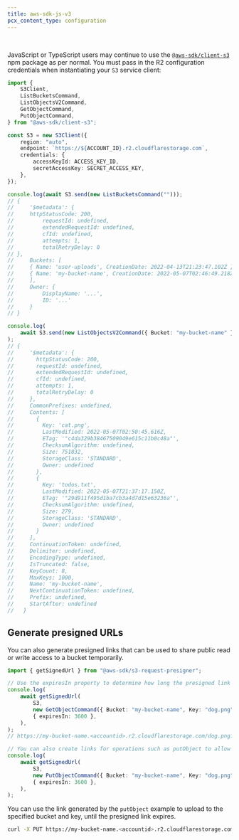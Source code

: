 ```yaml
---
title: aws-sdk-js-v3
pcx_content_type: configuration
---
```



<Render file="keys" />
<br />

JavaScript or TypeScript users may continue to use the [`@aws-sdk/client-s3`](https://www.npmjs.com/package/@aws-sdk/client-s3) npm package as per normal. You must pass in the R2 configuration credentials when instantiating your `S3` service client:

```ts
import {
	S3Client,
	ListBucketsCommand,
	ListObjectsV2Command,
	GetObjectCommand,
	PutObjectCommand,
} from "@aws-sdk/client-s3";

const S3 = new S3Client({
	region: "auto",
	endpoint: `https://${ACCOUNT_ID}.r2.cloudflarestorage.com`,
	credentials: {
		accessKeyId: ACCESS_KEY_ID,
		secretAccessKey: SECRET_ACCESS_KEY,
	},
});

console.log(await S3.send(new ListBucketsCommand("")));
// {
//     '$metadata': {
//     httpStatusCode: 200,
//         requestId: undefined,
//         extendedRequestId: undefined,
//         cfId: undefined,
//         attempts: 1,
//         totalRetryDelay: 0
// },
//     Buckets: [
//     { Name: 'user-uploads', CreationDate: 2022-04-13T21:23:47.102Z },
//     { Name: 'my-bucket-name', CreationDate: 2022-05-07T02:46:49.218Z }
//     ],
//     Owner: {
//         DisplayName: '...',
//         ID: '...'
//     }
// }

console.log(
	await S3.send(new ListObjectsV2Command({ Bucket: "my-bucket-name" })),
);
// {
//     '$metadata': {
//       httpStatusCode: 200,
//       requestId: undefined,
//       extendedRequestId: undefined,
//       cfId: undefined,
//       attempts: 1,
//       totalRetryDelay: 0
//     },
//     CommonPrefixes: undefined,
//     Contents: [
//       {
//         Key: 'cat.png',
//         LastModified: 2022-05-07T02:50:45.616Z,
//         ETag: '"c4da329b38467509049e615c11b0c48a"',
//         ChecksumAlgorithm: undefined,
//         Size: 751832,
//         StorageClass: 'STANDARD',
//         Owner: undefined
//       },
//       {
//         Key: 'todos.txt',
//         LastModified: 2022-05-07T21:37:17.150Z,
//         ETag: '"29d911f495d1ba7cb3a4d7d15e63236a"',
//         ChecksumAlgorithm: undefined,
//         Size: 279,
//         StorageClass: 'STANDARD',
//         Owner: undefined
//       }
//     ],
//     ContinuationToken: undefined,
//     Delimiter: undefined,
//     EncodingType: undefined,
//     IsTruncated: false,
//     KeyCount: 8,
//     MaxKeys: 1000,
//     Name: 'my-bucket-name',
//     NextContinuationToken: undefined,
//     Prefix: undefined,
//     StartAfter: undefined
//   }
```

## Generate presigned URLs

You can also generate presigned links that can be used to share public read or write access to a bucket temporarily.

```ts
import { getSignedUrl } from "@aws-sdk/s3-request-presigner";

// Use the expiresIn property to determine how long the presigned link is valid.
console.log(
	await getSignedUrl(
		S3,
		new GetObjectCommand({ Bucket: "my-bucket-name", Key: "dog.png" }),
		{ expiresIn: 3600 },
	),
);
// https://my-bucket-name.<accountid>.r2.cloudflarestorage.com/dog.png?X-Amz-Algorithm=AWS4-HMAC-SHA256&X-Amz-Content-Sha256=UNSIGNED-PAYLOAD&X-Amz-Credential<credential>&X-Amz-Date=<timestamp>&X-Amz-Expires=3600&X-Amz-Signature=<signature>&X-Amz-SignedHeaders=host&x-id=GetObject

// You can also create links for operations such as putObject to allow temporary write access to a specific key.
console.log(
	await getSignedUrl(
		S3,
		new PutObjectCommand({ Bucket: "my-bucket-name", Key: "dog.png" }),
		{ expiresIn: 3600 },
	),
);
```

You can use the link generated by the `putObject` example to upload to the specified bucket and key, until the presigned link expires.

```sh
curl -X PUT https://my-bucket-name.<accountid>.r2.cloudflarestorage.com/dog.png?X-Amz-Algorithm=AWS4-HMAC-SHA256&X-Amz-Content-Sha256=UNSIGNED-PAYLOAD&X-Amz-Credential<credential>&X-Amz-Date=<timestamp>&X-Amz-Expires=3600&X-Amz-Signature=<signature>&X-Amz-SignedHeaders=host&x-id=PutObject -F "data=@dog.png"
```
